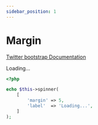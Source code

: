 ```yaml
---
sidebar_position: 1
---
```



# Margin

[Twitter bootstrap Documentation](https://getbootstrap.com/docs/4.5/components/spinners/#margin)

<Tabs>
<TabItem value="result" label="Result" default><HtmlCode bootstrapVersion="4.5"><div class="m-5 spinner-border" role="status">
    <span class="sr-only">Loading...</span>
</div></HtmlCode></TabItem>
<TabItem value="source" label="Source">

```php
<?php

echo $this->spinner(
    [
        'margin' => 5,
        'label'  => 'Loading...',
    ]
);

```

</TabItem>
</Tabs>
